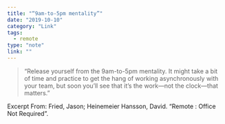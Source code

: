 ```yaml
---
title: "“9am-to-5pm mentality”"
date: "2019-10-10"
category: "Link"
tags:
  - remote
type: "note"
link: ""
---
```


> “Release yourself from the 9am-to-5pm mentality. It might take a bit of time and practice to get the hang of working asynchronously with your team, but soon you’ll see that it’s the work—not the clock—that matters.”

Excerpt From: Fried, Jason; Heinemeier Hansson, David. “Remote : Office Not Required”.
